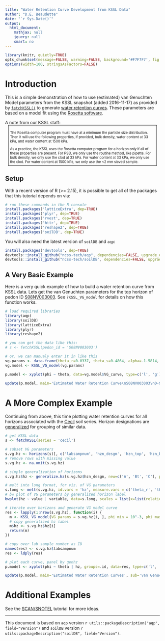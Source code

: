 ```yaml
---
title: "Water Retention Curve Development from KSSL Data"
author: "D.E. Beaudette"
date: "`r Sys.Date()`"
output:
  html_document:
    mathjax: null
    jquery: null
    smart: no
---
```

  
```r
library(knitr, quietly=TRUE)
opts_chunk$set(message=FALSE, warning=FALSE, background='#F7F7F7', fig.retina=2, dev='png', tidy=FALSE, verbose=FALSE)
options(width=100, stringsAsFactors=FALSE)
```


# Introduction
This is a simple demonstration of how to use (estimated) van Genuchten Model parameters from the KSSL snapshot (added 2016-11-17) as provided by [`fetchKSSL()`](http://ncss-tech.github.io/AQP/soilDB/KSSL-demo.html) to generate [water retention curves](https://en.wikipedia.org/wiki/Water_retention_curve). These parameters are based on a model fit using the [Rosetta software](https://www.ars.usda.gov/pacific-west-area/riverside-ca/us-salinity-laboratory/docs/rosetta-model/). 

A note from our KSSL staff:
<div style="font-size: 80%; margin: 0px 10px 0px 10px; padding: 5px; border: 1px solid black;">The Rosetta computer program must have at a minimum the particle size distribution. Then it will use the following properties, if provided, bulk density, water content at 33 kPa, and water content at 1500 kPa.

As a practice, the KSSL uses the Rosetta computer program for a horizon only if all of these properties are present.  For PSD, we only use the routine method, like pipette.  For bulk density, we only use the clod at 33 kPa.  For water content at 33 kPa, we only use the clod.  For water content at 1500 kPa, we only use the <2 mm sieved sample.</div>

## Setup
With a recent version of R (>= 2.15), it is possible to get all of the packages that this tutorial depends on via:
```r
# run these commands in the R console
install.packages('latticeExtra', dep=TRUE)
install.packages('plyr', dep=TRUE)
install.packages('rvest', dep=TRUE)
install.packages('httr', dep=TRUE)
install.packages('reshape2', dep=TRUE)
install.packages('soilDB', dep=TRUE)
```

You will also need the latest version of `soilDB` and `aqp`:
```r
install.packages('devtools', dep=TRUE)
devtools::install_github("ncss-tech/aqp", dependencies=FALSE, upgrade_dependencies=FALSE)
devtools::install_github("ncss-tech/soilDB", dependencies=FALSE, upgrade_dependencies=FALSE)
```


## A Very Basic Example

Here is a very quick example of how to build a water retention curve from KSSL data. Lets get the van Genuchten parameters for the top horizon of pedon ID [S08NV003003](https://ncsslabdatamart.sc.egov.usda.gov/rptExecute.aspx?p=34942&r=6&submit1=Get+Report). See `?KSSL_VG_model` for details on how this function works.

```r
# load required libraries
library(aqp)
library(soilDB)
library(latticeExtra)
library(plyr)
library(reshape2)

# you can get the data like this:
# s <- fetchKSSL(pedon_id = 'S08NV003003')

# or, we can manualy enter it in like this
vg.params <- data.frame(theta_r=0.0337, theta_s=0.4864, alpha=-1.5814, npar=0.1227)
vg.model <- KSSL_VG_model(vg.params)

p.model <- xyplot(phi ~ theta, data=vg.model$VG_curve, type=c('l', 'g'), scales=list(alternating=3, x=list(tick.number=10), y=list(log=10, tick.number=10)), yscale.components=yscale.components.logpower, ylab=expression(Suction~~(kPa)), xlab=expression("Volumetric Water Content" (cm^{3}/cm^{3})), par.settings = list(plot.line=list(col='RoyalBlue', lwd=2)))

update(p.model, main='Estimated Water Retention Curve\nS08NV003003\n0-9cm', sub='van Genuchten Model Parameters fit by USDA-ARS Rosetta')

```


# A More Complex Example

Continuing from above, this time plotting water retention curves for all horizons associated with the [Cecil](http://casoilresource.lawr.ucdavis.edu/sde/?series=cecil) soil series. Horizon designations are [generalized](http://ncss-tech.github.io/AQP/aqp/gen-hz-assignment.html) for grouping of similar data. 
```r
# get KSSL data
s <- fetchKSSL(series = 'cecil')

# subset VG parameters
s.vg.hz <- horizons(s)[, c('labsampnum', 'hzn_desgn', 'hzn_top', 'hzn_bot', 'lab_texture_class', 'theta_r', 'theta_s', 'alpha', 'npar')]
# remove rows with missing value
s.vg.hz <- na.omit(s.vg.hz)

# simple generalization of horizons
s.vg.hz$hz <- generalize.hz(s.vg.hz$hzn_desgn, new=c('A', 'Bt', 'C'), pat=c('A', 'Bt', '^C'))

# melt into long format, for viz. of VG parameters
s.long <- melt(s.vg.hz, id.vars = 'hz', measure.vars = c('theta_r', 'theta_s', 'alpha', 'npar'))
# bw plot of VG parameters by generalized horizon label
bwplot(hz ~ value | variable, data=s.long, scales = list(x=list(relation='free', alternating=3)), strip=strip.custom(bg=grey(0.85)), as.table=TRUE, xlab='', main='van Genuchten Model Parameters fit by USDA-ARS Rosetta', sub='Pedons Correlated to the Cecil Soil Series')

# iterate over horizons and generate VG model curve
res <- lapply(1:nrow(s.vg.hz), function(i) {
  m <- KSSL_VG_model(VG_params = s.vg.hz[i, ], phi_min = 10^-3, phi_max=10^6)$VG_curve
  # copy generalized hz label
  m$hz <- s.vg.hz$hz[i]
  return(m)
})

# copy over lab sample number as ID
names(res) <- s.vg.hz$labsampnum
res <- ldply(res)

# plot each curve, panel by genhz
p.model <- xyplot(phi ~ theta | hz, groups=.id, data=res, type=c('l', 'g'), scales=list(alternating=3, x=list(tick.number=10), y=list(log=10, tick.number=10)), yscale.components=yscale.components.logpower, ylab=expression(Suction~~(kPa)), xlab=expression(Volumetric~Water~Content~~(cm^3/cm^3)), par.settings = list(superpose.line=list(col='RoyalBlue', lwd=1)), strip=strip.custom(bg=grey(0.85)), as.table=TRUE)

update(p.model, main='Estimated Water Retention Curves', sub='van Genuchten Model Parameters fit by USDA-ARS Rosetta')
```

# Additional Examples
See the [SCAN/SNOTEL](http://ncss-tech.github.io/AQP/soilDB/fetchSCAN-demo.html) tutorial for more ideas.


----------------------------
This document is based on `aqp` version `r utils::packageDescription("aqp", field="Version")` and `soilDB` version `r utils::packageDescription("soilDB", field="Version")`.

